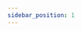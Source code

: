 ---
sidebar_position: 1
---



<SkillList>
  <div title="力学知识体系" items={[
    { name: "经典理论力学", progress: 80, description: "实际操作过PLC，会基础编程" },
    { name: "分析力学", progress: 60, description: "实际仿真过PLC" },
    { name: "材料力学", progress: 60, description: "实际仿真过PLC" },
    { name: "弹性力学", progress: 0, description: "实际仿真过PLC" },
    { name: "流体力学", progress: 5, description: "实际仿真过PLC" },
    { name: "空气力学", progress: 5, description: "实际仿真过PLC" },
    { name: "有限元分析", progress: 5, description: "实际仿真过PLC" }
  ]} />
</SkillList>